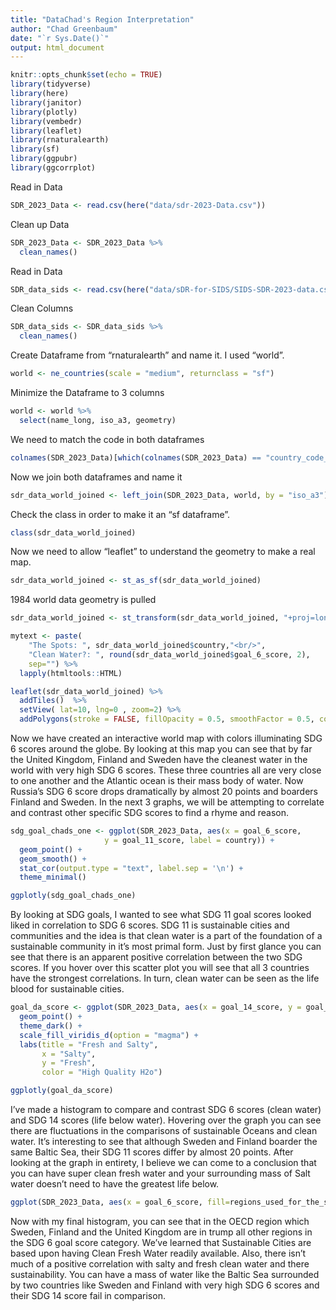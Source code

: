 ```yaml
---
title: "DataChad's Region Interpretation"
author: "Chad Greenbaum"
date: "`r Sys.Date()`"
output: html_document
---
```


```r
knitr::opts_chunk$set(echo = TRUE)
library(tidyverse)
library(here)
library(janitor)
library(plotly)
library(vembedr)
library(leaflet)
library(rnaturalearth)
library(sf)
library(ggpubr)
library(ggcorrplot)

```
Read in Data

```r
SDR_2023_Data <- read.csv(here("data/sdr-2023-Data.csv"))
```
Clean up Data

```r
SDR_2023_Data <- SDR_2023_Data %>%
  clean_names()
```
Read in Data

```r
SDR_data_sids <- read.csv(here("data/sDR-for-SIDS/SIDS-SDR-2023-data.csv"))
```
Clean Columns

```r
SDR_data_sids <- SDR_data_sids %>%
  clean_names()
```
Create Dataframe from "rnaturalearth" and name it.  I used "world".

```r
world <- ne_countries(scale = "medium", returnclass = "sf")
```
Minimize the Dataframe to 3 columns

```r
world <- world %>% 
  select(name_long, iso_a3, geometry)
```
We need to match the code in both dataframes 

```r
colnames(SDR_2023_Data)[which(colnames(SDR_2023_Data) == "country_code_iso3")] <- "iso_a3"
```
Now we join both dataframes and name it

```r
sdr_data_world_joined <- left_join(SDR_2023_Data, world, by = "iso_a3")
```
Check the class in order to make it an "sf dataframe".

```r
class(sdr_data_world_joined)
```
Now we need to allow "leaflet" to understand the geometry to make a real map.

```r
sdr_data_world_joined <- st_as_sf(sdr_data_world_joined)
```
1984 world data geometry is pulled 

```r
sdr_data_world_joined <- st_transform(sdr_data_world_joined, "+proj=longlat +datum=WGS84")
```


```r
mytext <- paste(
    "The Spots: ", sdr_data_world_joined$country,"<br/>", 
    "Clean Water?: ", round(sdr_data_world_joined$goal_6_score, 2), 
    sep="") %>%
  lapply(htmltools::HTML)

leaflet(sdr_data_world_joined) %>% 
  addTiles()  %>% 
  setView( lat=10, lng=0 , zoom=2) %>%
  addPolygons(stroke = FALSE, fillOpacity = 0.5, smoothFactor = 0.5, color = ~colorQuantile("RdYlBu", goal_6_score)(goal_6_score), label = mytext)
```

Now we have created an interactive world map with colors illuminating SDG 6 scores around the globe.  By looking at this map you can see that by far the United Kingdom, Finland and Sweden have the cleanest water in the world with very high SDG 6 scores.  These three countries all are very close to one another and the Atlantic ocean is their mass body of water.  Now Russia's SDG 6 score drops dramatically by almost 20 points and boarders Finland and Sweden.  In the next 3 graphs, we will be attempting to correlate and contrast other specific SDG scores to find a rhyme and reason.

```r
sdg_goal_chads_one <- ggplot(SDR_2023_Data, aes(x = goal_6_score, 
                     y = goal_11_score, label = country)) +
  geom_point() +
  geom_smooth() +
  stat_cor(output.type = "text", label.sep = '\n') +
  theme_minimal() 

ggplotly(sdg_goal_chads_one)
```

By looking at SDG goals, I wanted to see what SDG 11 goal scores looked liked in correlation to SDG 6 scores.  SDG 11 is sustainable cities and communities and the idea is that clean water is a part of the foundation of a sustainable community in it's most primal form.  Just by first glance you can see that there is an apparent positive correlation between the two SDG scores.  If you hover over this scatter plot you will see that all 3 countries have the strongest correlations. In turn, clean water can be seen as the life blood for sustainable cities. 



```r
goal_da_score <- ggplot(SDR_2023_Data, aes(x = goal_14_score, y = goal_6_score, color =regions_used_for_the_sdr , label = country)) +
  geom_point() +
  theme_dark() +
  scale_fill_viridis_d(option = "magma") +
  labs(title = "Fresh and Salty",
       x = "Salty",
       y = "Fresh",
       color = "High Quality H2o")

ggplotly(goal_da_score)
```

I've made a histogram to compare and contrast SDG 6 scores (clean water) and SDG 14 scores (life below water).  Hovering over the graph you can see there are fluctuations in the comparisons of sustainable Oceans and clean water.  It's interesting to see that although Sweden and Finland boarder the same Baltic Sea, their SDG 11 scores differ by almost 20 points.  After looking at the graph in entirety, I believe we can come to a conclusion that you can have super clean fresh water and your surrounding mass of Salt water doesn't need to have the greatest life below.

```r
ggplot(SDR_2023_Data, aes(x = goal_6_score, fill=regions_used_for_the_sdr)) + geom_histogram(bins = 27, color="black")
```

Now with my final histogram, you can see that in the OECD region which Sweden, Finland and the United Kingdom are in trump all other regions in the SDG 6 goal score category.  We've learned that Sustainable Cities are based upon having Clean Fresh Water readily available.  Also, there isn't much of a positive correlation with salty and fresh clean water and there sustainability.  You can have a mass of water like the Baltic Sea surrounded by two countries like Sweden and Finland with very high SDG 6 scores and their SDG 14 score fail in comparison.



